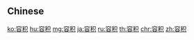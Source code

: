 {{also|容積}}
==Chinese==
{{zh-see|容積}}

[[ko:容积]]
[[hu:容积]]
[[mg:容积]]
[[ja:容积]]
[[ru:容积]]
[[th:容积]]
[[chr:容积]]
[[zh:容积]]